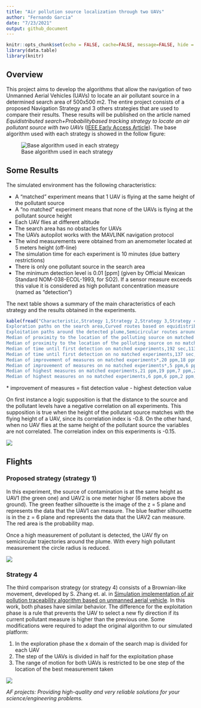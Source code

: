 ```yaml
---
title: "Air pollution source localization through two UAVs"
author: "Fernando Garcia"
date: "7/23/2021"
output: github_document
---
```


```r
knitr::opts_chunk$set(echo = FALSE, cache=FALSE, message=FALSE, hide = TRUE, warning = FALSE)
library(data.table)
library(knitr)
```

## Overview
This project aims to develop the algorithms that allow the navigation of two Unmanned Aerial Vehicles (UAVs) to locate an air pollutant source in a determined search area of 500x500 m2. 
The entire project consists of a proposed Navigation Strategy and 3 others strategies that are used to compare their results.
These results will be published on the article named *Equidistributed search+Probabilitybased tracking strategy to locate an air pollutant source with two UAVs* ([IEEE Early Access Article](https://ieeexplore.ieee.org/search/searchresult.jsp?newsearch=true&queryText=Equidistributed%20search%2BProbability%20based%20tracking%20strategy%20to%20locate%20an%20air%20pollutant%20source%20with%20two%20UAVs)).
The base algorithm used with each strategy is showed in the follow figure:

![Base algorithm used in each strategy](./imgs/garci6_base_algorithm_for_the_experiments.svg)

## Some Results
The simulated environment has the following characteristics:

- A “matched" experiment means that 1 UAV is flying at the same height of the pollutant source
- A “no matched" experiment means that none of the UAVs is flying at the pollutant source height
- Each UAV flies at different altitude
- The search area has no obstacles for UAVs
- The UAVs autopilot works with the MAVLINK navigation protocol
- The  wind  measurements  were  obtained  from  an anemometer located at 5 meters height (off-line)
- The simulation time for each experiment is 10 minutes (due battery restrictions)
- There is only one pollutant source in the search area
- The minimum detection level is 0.01 [ppm] (given by Official Mexican Standard NOM-038-ECOL-1993, for SO2).  If  a  sensor  measure  exceeds  this  value  it  is considered as high pollutant concentration measure (named as "detection")

The next table shows a summary of the main  characteristics of each strategy  and  the  results  obtained in  the experiments.
```r
kable(fread("Characteristic,Strategy 1,Strategy 2,Strategy 3,Strategy 4
Exploration paths on the search area,Curved routes based on equidistributed points,Circular routes made at random points,Straight lines to random points,Steps of k meters based on Brownian motion
Exploitation paths around the detected plume,Semicircular routes around points are obtained deterministically and probabilistically,The lead UAV flies towards the location with the highest pollutant measure and the follower flies around the leader,Straight lines to points determined by the PSO algorithm,If the measurements increase the movement is continuous. If not the UAV moves on steps of k/2 meters based on Brownian motion
Median of proximity to the location of the polluting source on matched experiments,14 m,63 m,71 m,19 m
Median of proximity to the location of the polluting source on no matched experiments,16 m,72 m,90 m,76 m
Median of time until first detection on matched experiments,192 sec,113 sec,198 sec,201 sec
Median of time until first detection on no matched experiments,137 sec,141 sec,182 sec,222 sec
Median of improvement of measures on matched experiments*,20 ppm,18 ppm,6 ppm,18 ppm
Median of improvement of measures on no matched experiments*,5 ppm,6 ppm,1 ppm,5 ppm
Median of highest measures on matched experiments,21 ppm,19 ppm,7 ppm,20 ppm
Median of highest measures on no matched experiments,6 ppm,6 ppm,2 ppm,6 ppm"), align='lcccc', caption="Table 1: The planning and control components")
```
\* improvement of measures = fist detection value - highest detection value


On first instance a logic supposition is that the distance to the source and the pollutant levels have a negative correlation on all experiments.
This supposition is true when the height of the pollutant source matches with the flying height of a UAV, since its correlation index is -0.8.
On the other hand, when no UAV flies at the same height of the pollutant source the variables are not correlated.
The correlation index on this experiments is -0.15.


![](./imgs/garci16_correlation_dist_highest_measure.png)

## Flights 

### Proposed strategy (strategy 1)

In this experiment, the source of contamination is at the same height as UAV1 (the green one) and UAV2 is one meter higher (6 meters above the ground). The green feather silhouette is the image of the z = 5 plane and represents the data that the UAV1 can measure. The blue feather silhouette is in the z = 6 plane and represents the data that the UAV2 can measure. The red area is the probability map.

Once a high measurement of pollutant is detected, the UAV fly on semicircular trajectories around the plume. With every high pollutant measurement the circle radius is reduced.

![](./imgs/prueba_1_altura_correcta.gif)

### Strategy 4
The third comparison strategy (or strategy 4) consists of a Brownian-like movement, developed by S. Zhang et. al. in [Simulation implementation of air pollution traceability algorithm based on unmanned aerial vehicle](https://iopscience.iop.org/article/10.1088/1755-1315/675/1/012012/pdf). 
In this work, both phases have similar behavior. 
The difference for the exploitation phase is a rule that prevents the UAV to select a new fly direction if its current pollutant measure is higher than the previous one.
Some modifications were required to adapt the original algorithm to our simulated platform:

1. In the exploration phase the x domain of the search map is divided for each UAV
2. The step of the UAVs is divided in half for the exploitation phase
3. The range of motion for both UAVs is restricted to be one step of the location of the best measurement taken

![](./imgs/Strategy4_simulation.gif)

*AF projects: Providing high-quality and very reliable solutions for your science/engineering problems.*